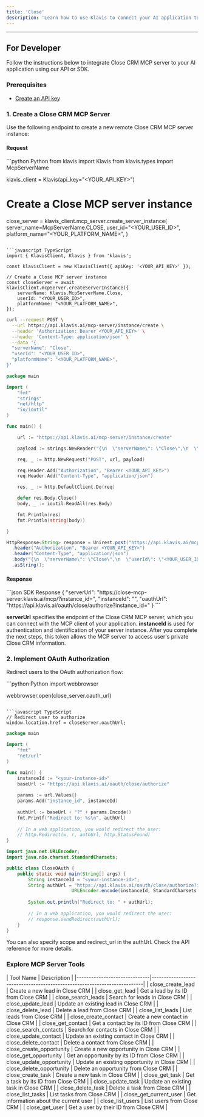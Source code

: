 ```yaml
---
title: 'Close'
description: 'Learn how to use Klavis to connect your AI application to Close CRM MCP Server'
---
```



<NoCodeSnippet />

---

## For Developer

Follow the instructions below to integrate Close CRM MCP server to your AI application using our API or SDK.

### Prerequisites

- [Create an API key](https://www.klavis.ai/home/api-keys)

### 1. Create a Close CRM MCP Server

Use the following endpoint to create a new remote Close CRM MCP server instance:

#### Request
<CodeGroup>
```python Python
from klavis import Klavis
from klavis.types import McpServerName

klavis_client = Klavis(api_key="<YOUR_API_KEY>")

# Create a Close MCP server instance
close_server = klavis_client.mcp_server.create_server_instance(
    server_name=McpServerName.CLOSE,
    user_id="<YOUR_USER_ID>",
    platform_name="<YOUR_PLATFORM_NAME>",
)
```

```javascript TypeScript
import { KlavisClient, Klavis } from 'klavis';

const klavisClient = new KlavisClient({ apiKey: '<YOUR_API_KEY>' });

// Create a Close MCP server instance
const closeServer = await klavisClient.mcpServer.createServerInstance({
    serverName: Klavis.McpServerName.Close,
    userId: "<YOUR_USER_ID>",
    platformName: "<YOUR_PLATFORM_NAME>",
});
```

```bash cURL
curl --request POST \
  --url https://api.klavis.ai/mcp-server/instance/create \
  --header 'Authorization: Bearer <YOUR_API_KEY>' \
  --header 'Content-Type: application/json' \
  --data '{
  "serverName": "Close",
  "userId": "<YOUR_USER_ID>",
  "platformName": "<YOUR_PLATFORM_NAME>",
}'
```


```go Go
package main

import (
	"fmt"
	"strings"
	"net/http"
	"io/ioutil"
)

func main() {

	url := "https://api.klavis.ai/mcp-server/instance/create"

	payload := strings.NewReader("{\n  \"serverName\": \"Close\",\n  \"userId\": \"<YOUR_USER_ID>\",\n  \"platformName\": \"<YOUR_PLATFORM_NAME>\"\n}")

	req, _ := http.NewRequest("POST", url, payload)

	req.Header.Add("Authorization", "Bearer <YOUR_API_KEY>")
	req.Header.Add("Content-Type", "application/json")

	res, _ := http.DefaultClient.Do(req)

	defer res.Body.Close()
	body, _ := ioutil.ReadAll(res.Body)

	fmt.Println(res)
	fmt.Println(string(body))

}
```

```java Java
HttpResponse<String> response = Unirest.post("https://api.klavis.ai/mcp-server/instance/create")
  .header("Authorization", "Bearer <YOUR_API_KEY>")
  .header("Content-Type", "application/json")
  .body("{\n  \"serverName\": \"Close\",\n  \"userId\": \"<YOUR_USER_ID>\",\n  \"platformName\": \"<YOUR_PLATFORM_NAME>\"\n}")
  .asString();
```
</CodeGroup>

#### Response
<CodeGroup>
```json SDK Response
{
  "serverUrl": "https://close-mcp-server.klavis.ai/mcp/?instance_id=<instance-id>",
  "instanceId": "<instance-id>",
  "oauthUrl": "https://api.klavis.ai/oauth/close/authorize?instance_id=<instance-id>"
}
```
</CodeGroup>


<Check> **serverUrl** specifies the endpoint of the Close CRM MCP server, which you can connect with the MCP client of your application.</Check>
<Note> **instanceId** is used for authentication and identification of your server instance. After you complete the next steps, this token allows the MCP server to access user's private Close CRM information.</Note>


### 2. Implement OAuth Authorization

Redirect users to the OAuth authorization flow:

<CodeGroup>
```python Python
import webbrowser

webbrowser.open(close_server.oauth_url)
```

```javascript TypeScript
// Redirect user to authorize
window.location.href = closeServer.oauthUrl;
```



```go Go
package main

import (
    "fmt"
    "net/url"
)

func main() {
    instanceId := "<your-instance-id>"
    baseUrl := "https://api.klavis.ai/oauth/close/authorize"
    
    params := url.Values{}
    params.Add("instance_id", instanceId)
    
    authUrl := baseUrl + "?" + params.Encode()
    fmt.Printf("Redirect to: %s\n", authUrl)
    
    // In a web application, you would redirect the user:
    // http.Redirect(w, r, authUrl, http.StatusFound)
}
```

```java Java
import java.net.URLEncoder;
import java.nio.charset.StandardCharsets;

public class CloseOAuth {
    public static void main(String[] args) {
        String instanceId = "<your-instance-id>";
        String authUrl = "https://api.klavis.ai/oauth/close/authorize?instance_id=" + 
                        URLEncoder.encode(instanceId, StandardCharsets.UTF_8);
        
        System.out.println("Redirect to: " + authUrl);
        
        // In a web application, you would redirect the user:
        // response.sendRedirect(authUrl);
    }
}
```


</CodeGroup>

<Tip>
You can also specify scope and redirect_url in the authUrl. Check the API reference for more details.
</Tip>

### Explore MCP Server Tools

<Accordion title="Tools Information">
| Tool Name                    | Description                                                              |
|------------------------------|--------------------------------------------------------------------------|
| close_create_lead            | Create a new lead in Close CRM                                          |
| close_get_lead               | Get a lead by its ID from Close CRM                                     |
| close_search_leads           | Search for leads in Close CRM                                           |
| close_update_lead            | Update an existing lead in Close CRM                                    |
| close_delete_lead            | Delete a lead from Close CRM                                            |
| close_list_leads             | List leads from Close CRM                                               |
| close_create_contact         | Create a new contact in Close CRM                                       |
| close_get_contact            | Get a contact by its ID from Close CRM                                  |
| close_search_contacts        | Search for contacts in Close CRM                                        |
| close_update_contact         | Update an existing contact in Close CRM                                 |
| close_delete_contact         | Delete a contact from Close CRM                                         |
| close_create_opportunity     | Create a new opportunity in Close CRM                                   |
| close_get_opportunity        | Get an opportunity by its ID from Close CRM                             |
| close_update_opportunity     | Update an existing opportunity in Close CRM                             |
| close_delete_opportunity     | Delete an opportunity from Close CRM                                    |
| close_create_task            | Create a new task in Close CRM                                          |
| close_get_task               | Get a task by its ID from Close CRM                                     |
| close_update_task            | Update an existing task in Close CRM                                    |
| close_delete_task            | Delete a task from Close CRM                                            |
| close_list_tasks             | List tasks from Close CRM                                               |
| close_get_current_user       | Get information about the current user                                   |
| close_list_users             | List users from Close CRM                                               |
| close_get_user               | Get a user by their ID from Close CRM                                   |
</Accordion> 